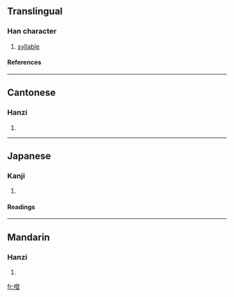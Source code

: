 ==Translingual==
===Han character===
{{Han char|rn=30|rad=口|as=12|sn=15|four=|canj=口弓人廿 (RNOT)}}
# [[syllable]]
====References====
{{Han ref|kx=0209.151|dkj=04324|hdz=10687.140|uh=5654|ud=22100}}
----
==Cantonese==
===Hanzi===
{{yue-hanzi|jyut=|y=dang1}}
# {{defn|Cantonese}}
----
==Japanese==
===Kanji===
{{ja-kanji|grade=|rs=口12}}
# {{defn|Japanese}} 
====Readings====
{{ja-readings|on=[[とう]] (tō)|kun=}}
----
==Mandarin==
===Hanzi===
{{cmn-hanzi|pin=[[dēng]] ([[deng1]])|wg=teng<sup>1</sup>}}
# {{defn|Mandarin}}

[[fr:噔]]